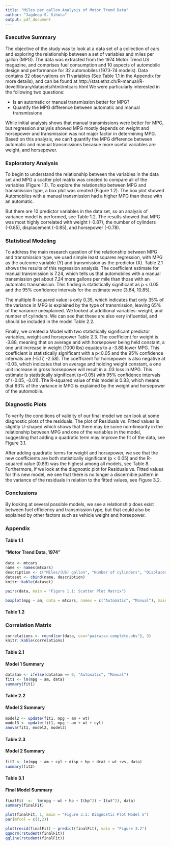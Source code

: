```yaml
---
title: "Miles per gallon Analysis of Motor Trend Data"
author: "Jagdeep S. Sihota"
output: pdf_document
---
```


### Executive Summary
The objective of the study was to look at a data set of a collection of cars and exploring the relationship between a set of variables and miles per gallon (MPG). The data was extracted from the 1974 Motor Trend US magazine, and comprises fuel consumption and 10 aspects of automobile design and performance for 32 automobiles (1973-74 models). Data contains 32 observations on 11 variables (See Table 1.1 in the Appendix for more details), and can be found at http://stat.ethz.ch/R-manual/R-devel/library/datasets/html/mtcars.html We were particularly interested in the following two questions:

* Is an automatic or manual transmission better for MPG?
* Quantify the MPG difference between automatic and manual transmissions

While initial analysis shows that manual transmissions were better for MPG, but regression analysis showed MPG mostly depends on weight and horsepower and transmission was not major factor in determining MPG. Based on this analysis, we can't quantify the MPG difference between automatic and manual transmissions becasue more useful  variables are weight, and horsepower.

### Exploratory Analysis

To begin to understand the relationship between the variables in the data set and MPG a scatter plot matrix was created to compare all of the variables (Figure 1.1). To explore the relationship between MPG and transmission type, a box plot was created (Figure 1.2). The box plot showed Automobiles with a manual transmission had a higher MPG than those with an automatic.

But there are 10 predictor variables in the data set, so an analysis of variance model is performed, see Table 1.2. The results showed that MPG was most highly correlated with weight (-0.87), the number of cylinders (-0.85), displacement (-0.85), and horsepower (-0.78).

### Statistical Modeling
To address the main research question of the relationship between MPG and transmission type, we used simple least squares regression, with MPG as the outcome variable (Y) and transmission as the predictor (X). Table 2.1 shows the results of this regression analysis. The coefficient estimate for manual transmission is 7.24, which tells us that automobiles with a manual transmission get about 7.24 more gallons per mile than those with an automatic transmission. This finding is statistically significant as p < 0.05 and the 95% confidence intervals for the estimate were (3.64, 10.85).

The multiple R-squared value is only 0.35, which indicates that only 35% of the variance in MPG is explained by the type of transmission, leaving 65% of the variance unexplained. We looked at additional variables: weight, and number of cylinders. 
We can see that these are also very influential, and should be included in the model Table 2.2.

Finally, we created a Model with two statistically significant predictor variables, weight and horsepower Table 2.3. The coefficient for weight is -3.88, meaning that on average and with horsepower being held constant, a one unit increase in weight (1000 lbs) equates to a -3.88 lower MPG. This coefficient is statistically significant with a p<0.05 and the 95% confidence intervals are (-5.17, -2.58). The coefficient for horsepower is also negative at -0.03, which indicates that on average and holding weight constant, a one unit increase in gross horsepower will result in a .03 loss in MPG. This estimate is statistically significant (p<0.05) with 95% confidence intervals of (-0.05, -0.01). The R-squared value of this model is 0.83, which means that 83% of the variance in MPG is explained by the weight and horsepower of the automobile.

### Diagnostic Plots
To verify the conditions of validity of our final model we can look at some diagnostic plots of the residuals. The plot of Residuals vs. Fitted values is slightly U-shaped which shows that there may be some non-linearity in the relationship between MPG and one of the variables in the model, suggesting that adding a quadratic term may improve the fit of the data, see Figure 3.1.

After adding quadratic terms for weight and horsepower, we see that the new coefficients are both statistically significant (p < 0.05) and the R-squared value (0.89) was the highest among all models, see Table 8. Furthermore, if we look at the diagnostic plot for Residuals vs. Fitted values for this new model, we see that there is no longer a discernible pattern in the variance of the residuals in relation to the fitted values, see Figure 3.2.

### Conclusions 
By looking at several possible models, we see a relationship does exist between fuel efficiency and transmission type, but that could also be explained by other factors such as vehicle weight and horsepower.

### Appendix
#### Table 1.1
#### "Motor Trend Data, 1974"
```r
data <- mtcars
name <- names(mtcars)
description <- c("Miles/(US) gallon", "Number of cylinders", "Displacement (cu.in.", "Gross horsepower", "Rear axle ratio", "Weight (lb/1000)", "1/4 mile time", "V/S", "Transmission (0 = automatic, 1 = manual)", "Number of forward gears", "Number of carburetors")
dataset <- cbind(name, description)
knitr::kable(dataset)

pairs(data, main = "Figure 1.1: Scatter Plot Matrix")

```



```r
boxplot(mpg ~ am, data = mtcars, names = c("Automatic", "Manual"), main = "Figure 1.2: MPG by Transmission Type", ylab = "Miles per Gallon (MPG)", xlab = "Transmission")
```

#### Table 1.2
### Correlation Matrix
```r
correlations <- round(cor(data, use="pairwise.complete.obs"), 3)
knitr::kable(correlations)
```

#### Table 2.1
#### Model 1 Summary
```r
data$am <- ifelse(data$am == 0, "Automatic", "Manual")
fit1 <- lm(mpg ~ am, data)
summary(fit1)

```

#### Table 2.2
#### Model 2 Summary
```r
model2 <- update(fit1, mpg ~ am + wt)
model3 <- update(fit1, mpg ~ am + wt + cyl)
anova(fit1, model2, model3)

```

#### Table 2.3
#### Model 2 Summary
```r
fit2 <- lm(mpg ~ am + cyl + disp + hp + drat + wt +vs, data)
summary(fit2) 
```

#### Table 3.1
#### Final Model  Summary
```r
finalFit  <-  lm(mpg ~ wt + hp + I(hp^2) + I(wt^2), data)
summary(finalFit)

plot(finalFit, 1, main = "Figure 3.1: Diagnostic Plot Model 5")
par(mfcol = c(1,2))

plot(resid(finalFit) ~ predict(finalFit), main = "Figure 3.2")
qqnorm(rstudent(finalFit))
qqline(rstudent(finalFit))
```